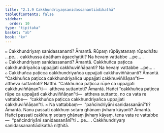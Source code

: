 ```yaml
---
title: "2.1.9 Cakkhundriyaṃsanidassanantiādikathā"
tableOfContents: false
sidebar:
  order: 10
type: "tipitaka"
basket: "ab"
book: "kv"
---
```



<DynamicBreadcrumb />

<Division number="467" book="kv">

<Paragraph number="1600" book="kv">
๐ Cakkhundriyaṃ sanidassananti? Āmantā. Rūpaṃ rūpāyatanaṃ rūpadhātu …pe…  cakkhussa āpāthaṃ āgacchatīti? Na hevaṃ vattabbe …pe… .
</Paragraph>

<Paragraph number="1601" book="kv">
๐ Cakkhundriyaṃ sanidassananti? Āmantā. Cakkhuñca paṭicca cakkhundriyañca uppajjati cakkhuviññāṇanti? Na hevaṃ vattabbe …pe… .
</Paragraph>

<Paragraph number="1602" book="kv">
๐ Cakkhuñca paṭicca cakkhundriyañca uppajjati cakkhuviññāṇanti? Āmantā. “Cakkhuñca paṭicca cakkhundriyañca uppajjati cakkhuviññāṇan”ti—  attheva suttantoti? Natthi. “Cakkhuñca paṭicca rūpe ca uppajjati cakkhuviññāṇan”ti—  attheva suttantoti? Āmantā. Hañci “cakkhuñca paṭicca rūpe ca uppajjati cakkhuviññāṇan”ti—  attheva suttanto, no ca vata re vattabbe—  “cakkhuñca paṭicca cakkhundriyañca uppajjati cakkhuviññāṇan”ti.
</Paragraph>

</Division>
<Division number="468" book="kv">

<Paragraph number="1603" book="kv">
× Na vattabbaṃ—  “pañcindriyāni sanidassanānī”ti? Āmantā. Nanu passati cakkhuṃ sotaṃ ghānaṃ jivhaṃ kāyanti? Āmantā. Hañci passati cakkhuṃ sotaṃ ghānaṃ jivhaṃ kāyaṃ, tena vata re vattabbe—  “pañcindriyāni sanidassanānī”ti …pe… .

</Paragraph>
</Division>

<Paragraph number="1604" type="center" book="kv">
Cakkhundriyaṃ sanidassanantiādikathā niṭṭhitā.
</Paragraph>